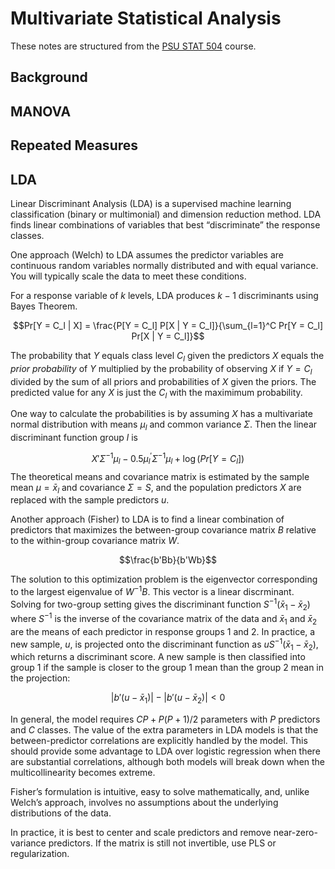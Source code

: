 # Multivariate Statistical Analysis

These notes are structured from the [PSU STAT 504](https://online.stat.psu.edu/stat505/) course.


## Background

## MANOVA

## Repeated Measures

## LDA

Linear Discriminant Analysis (LDA) is a supervised machine learning classification (binary or multimonial) and dimension reduction method.  LDA finds linear combinations of variables that best "discriminate" the response classes.

One approach (Welch) to LDA assumes the predictor variables are continuous random variables normally distributed and with equal variance.  You will typically scale the data to meet these conditions.

For a response variable of $k$ levels, LDA produces $k-1$ discriminants using Bayes Theorem.

$$Pr[Y = C_l | X] = \frac{P[Y = C_l] P[X | Y = C_l]}{\sum_{l=1}^C Pr[Y = C_l] Pr[X | Y = C_l]}$$

The probability that $Y$ equals class level $C_l$ given the predictors $X$ equals the *prior probability* of $Y$ multiplied by the probability of observing $X$ if $Y = C_l$ divided by the sum of all priors and probabilities of $X$ given the priors.  The predicted value for any $X$ is just the $C_l$ with the maximimum probability.

One way to calculate the probabilities is by assuming $X$ has a multivariate normal distribution with means $\mu_l$ and common variance $\Sigma$. Then the linear discriminant function group $l$ is

$$X'\Sigma^{-1}\mu_l - 0.5 \mu_l^{'}\Sigma^{-1}\mu_l + \log(Pr[Y = C_l])$$
The theoretical means and covariance matrix is estimated by the sample mean $\mu = \bar{x}_l$ and covariance $\Sigma = S$, and the population predictors $X$ are replaced with the sample predictors $u$.

Another approach (Fisher) to LDA is to find a linear combination of predictors that maximizes the between-group covariance matrix $B$ relative to the within-group covariance matrix $W$.

$$\frac{b'Bb}{b'Wb}$$

The solution to this optimization problem is the eigenvector corresponding to the largest eigenvalue of $W^{-1}B$.  This vector is a linear discrminant.  Solving for two-group setting gives the discriminant function $S^{-1}(\bar{x}_1 - \bar{x}_2)$ where $S^{-1}$ is the inverse of the covariance matrix of the data and $\bar{x}_1$ and $\bar{x}_2$ are the means of each predictor in response groups 1 and 2.  In practice, a new sample, $u$, is projected onto the discriminant function as $uS^{-1}(\bar{x}_1 - \bar{x}_2)$, which returns a discriminant score. A new sample is then classified into group 1 if the sample is closer to the group 1 mean than the group 2 mean in the projection:

$$\left| b'(u - \bar{x}_1) \right| - \left| b'(u - \bar{x}_2) \right| < 0$$

In general, the model requires $CP +  P(P + 1)/2$ parameters with $P$ predictors and $C$ classes. The value of the extra parameters in LDA models is that the between-predictor correlations are explicitly handled by the model. This should provide some advantage to LDA over logistic regression when there are substantial correlations, although both models will break down  when the multicollinearity becomes extreme. 

Fisher’s formulation is intuitive, easy to solve mathematically, and, unlike Welch’s approach, involves no assumptions about  the underlying distributions of the data.

In practice, it is best to center and scale predictors and remove near-zero-variance predictors.  If the matrix is still not invertible, use PLS or regularization.

